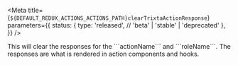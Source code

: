 
<Meta
  title={`${DEFAULT_REDUX_ACTIONS_ACTIONS_PATH}clearTrixtaActionResponse`}
  parameters={{
    status: {
      type: 'released', // 'beta' | 'stable' | 'deprecated'
    },
  }}
/>

<Title>clearTrixtaActionResponse</Title>
<Description>
  This will clear the responses for the ```actionName``` and ```roleName```. The responses
  are what is rendered in action components and hooks.
</Description>
<ArgsTable of={DocsGenerator} />
